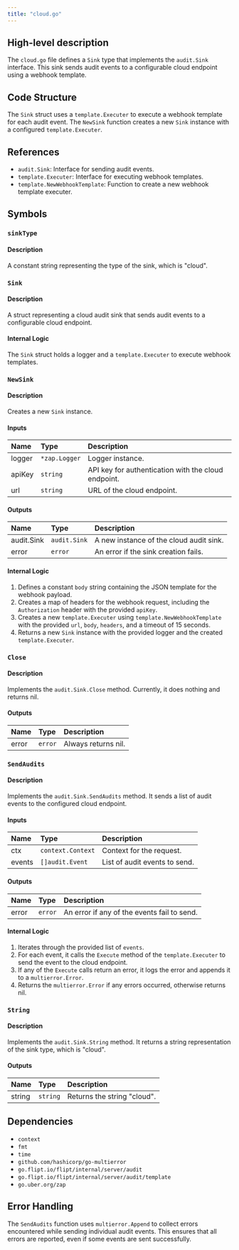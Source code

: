 ```yaml
---
title: "cloud.go"
---
```


## High-level description
The `cloud.go` file defines a `Sink` type that implements the `audit.Sink` interface. This sink sends audit events to a configurable cloud endpoint using a webhook template.

## Code Structure
The `Sink` struct uses a `template.Executer` to execute a webhook template for each audit event. The `NewSink` function creates a new `Sink` instance with a configured `template.Executer`.

## References
- `audit.Sink`: Interface for sending audit events.
- `template.Executer`: Interface for executing webhook templates.
- `template.NewWebhookTemplate`: Function to create a new webhook template executer.

## Symbols

### `sinkType`
#### Description
A constant string representing the type of the sink, which is "cloud".

### `Sink`
#### Description
A struct representing a cloud audit sink that sends audit events to a configurable cloud endpoint.

#### Internal Logic
The `Sink` struct holds a logger and a `template.Executer` to execute webhook templates.

### `NewSink`
#### Description
Creates a new `Sink` instance.

#### Inputs
| Name | Type | Description |
|:-----|:-----|:------------|
| logger | `*zap.Logger` | Logger instance. |
| apiKey | `string` | API key for authentication with the cloud endpoint. |
| url | `string` | URL of the cloud endpoint. |

#### Outputs
| Name | Type | Description |
|:-----|:-----|:------------|
| audit.Sink | `audit.Sink` | A new instance of the cloud audit sink. |
| error | `error` | An error if the sink creation fails. |

#### Internal Logic
1. Defines a constant `body` string containing the JSON template for the webhook payload.
2. Creates a map of headers for the webhook request, including the `Authorization` header with the provided `apiKey`.
3. Creates a new `template.Executer` using `template.NewWebhookTemplate` with the provided `url`, `body`, `headers`, and a timeout of 15 seconds.
4. Returns a new `Sink` instance with the provided logger and the created `template.Executer`.

### `Close`
#### Description
Implements the `audit.Sink.Close` method. Currently, it does nothing and returns nil.

#### Outputs
| Name | Type | Description |
|:-----|:-----|:------------|
| error | `error` | Always returns nil. |

### `SendAudits`
#### Description
Implements the `audit.Sink.SendAudits` method. It sends a list of audit events to the configured cloud endpoint.

#### Inputs
| Name | Type | Description |
|:-----|:-----|:------------|
| ctx | `context.Context` | Context for the request. |
| events | `[]audit.Event` | List of audit events to send. |

#### Outputs
| Name | Type | Description |
|:-----|:-----|:------------|
| error | `error` | An error if any of the events fail to send. |

#### Internal Logic
1. Iterates through the provided list of `events`.
2. For each event, it calls the `Execute` method of the `template.Executer` to send the event to the cloud endpoint.
3. If any of the `Execute` calls return an error, it logs the error and appends it to a `multierror.Error`.
4. Returns the `multierror.Error` if any errors occurred, otherwise returns nil.

### `String`
#### Description
Implements the `audit.Sink.String` method. It returns a string representation of the sink type, which is "cloud".

#### Outputs
| Name | Type | Description |
|:-----|:-----|:------------|
| string | `string` | Returns the string "cloud". |

## Dependencies
- `context`
- `fmt`
- `time`
- `github.com/hashicorp/go-multierror`
- `go.flipt.io/flipt/internal/server/audit`
- `go.flipt.io/flipt/internal/server/audit/template`
- `go.uber.org/zap`

## Error Handling
The `SendAudits` function uses `multierror.Append` to collect errors encountered while sending individual audit events. This ensures that all errors are reported, even if some events are sent successfully.

